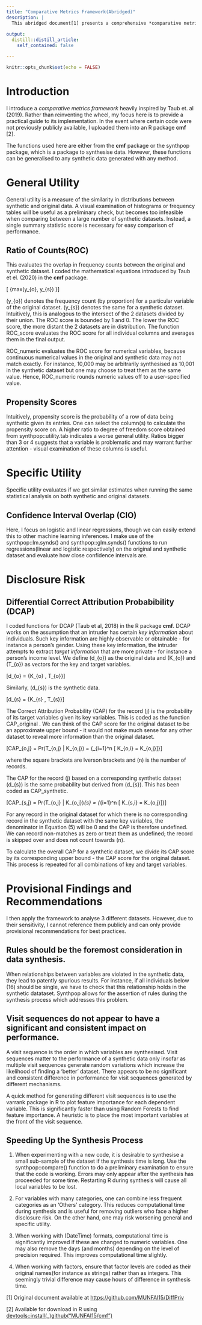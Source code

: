 ```yaml
---
title: "Comparative Metrics Framework(Abridged)"
description: |
  This abridged document[1] presents a comprehensive *comparative metrics framework* to evaluate the performance of synthetic data based on general utility,    specific utility and disclosure risk. This is one of the few publicly available benchmarks to evaluate the quality of synthetic data. I will also provide some recommendations on best practices for generating synthetic data.
  
output:
  distill::distill_article:
    self_contained: false

---
```


```r
knitr::opts_chunk$set(echo = FALSE)
```

Introduction
============

I introduce a *comparative metrics framework* heavily inspired by Taub et. al (2019). Rather than reinventing the wheel, my focus here is to provide a practical guide to its implementation. In the event where certain code were not previously publicly available, I uploaded them into an R package **cmf** [2].

The functions used here are either from the **cmf** package or the synthpop package, which is a package to synthesise data. However, these functions can be generalised to any synthetic data generated with any method.


General Utility
===============

General utility is a measure of the similarity in distributions between synthetic and original data. A visual examination of histograms or frequency tables will be useful as a preliminary check, but becomes too infeasible when comparing between a large number of synthetic datasets. Instead, a single summary statistic score is necessary for easy comparison of performance.

Ratio of Counts(ROC)
--------------------

This evaluates the overlap in frequency counts between the original and synthetic dataset. I coded the mathematical equations introduced by Taub et el. (2020) in the **cmf** package.

\[\frac{
min(y_{o}, y_{s})
}
{max(y_{o}, y_{s})
}\]

\(y_{o}\) denotes the frequency count (by proportion) for a particular variable of the original dataset. \(y_{s}\) denotes the same for a synthetic dataset. Intuitively, this is analogous to the intersect of the 2 datasets divided by their union. The ROC score is bounded by 1 and 0. The lower the ROC score, the more distant the 2 datasets are in distribution. The function ROC\_score evaluates the ROC score for all individual columns and averages them in the final output.

ROC\_numeric evaluates the ROC score for numerical variables, because continuous numerical values in the original and synthetic data may not match exactly. For instance, 10,000 may be arbitrarily synthesised as 10,001 in the synthetic dataset but one may choose to treat them as the same value. Hence, ROC\_numeric rounds numeric values off to a user-specified value.

Propensity Scores
-----------------

Intuitively, propensity score is the probability of a row of data being synthetic given its entries. One can select the column(s) to calculate the propensity score on. A higher ratio to degree of freedom score obtained from synthpop::utility.tab indicates a worse general utility. Ratios bigger than 3 or 4 suggests that a variable is problematic and may warrant further attention - visual examination of these columns is useful.

Specific Utility
================

Specific utility evaluates if we get similar estimates when running the same statistical analysis on both synthetic and original datasets.

Confidence Interval Overlap (CIO) 
----------------------------------

Here, I focus on logistic and linear regressions, though we can easily extend this to other machine learning inferences. I make use of the synthpop::lm.synds() and synthpop::glm.synds() functions to run regressions(linear and logistic respectively) on the original and synthetic dataset and evaluate how close confidence intervals are.

Disclosure Risk
===============

Differential Correct Attribution Probabibility (DCAP)
-----------------------------------------------------

I coded functions for DCAP (Taub et al, 2018) in the R package **cmf**. DCAP works on the assumption that an intruder has certain *key information* about individuals. Such key information are highly observable or obtainable - for instance a person’s gender. Using these key information, the intruder attempts to extract *target information* that are more private - for instance a person’s income level. We define \(d_{o}\) as the original data and \(K_{o}\) and \(T_{o}\) as vectors for the key and target variables.

\[d_{o} = \{K_{o} , T_{o}\}\]

Similarly, \(d_{s}\) is the synthetic data.

\[d_{s} = \{K_{s} , T_{s}\}\]

The Correct Attribution Probability (CAP) for the record \(j\) is the probability of its target variables given its key variables. This is coded as the function CAP\_original . We can think of the CAP score for the original dataset to be an approximate upper bound - it would not make much sense for any other dataset to reveal more information than the original dataset.

\[CAP_{o,j} = Pr(T_{o,j} | K_{o,j}) = \frac{
\sum\limits_{i=1}^n 
[T_{o,i} = T_{o,j} ,  K_{o,i} = K_{o,j}] }
{\sum\limits_{i=1}^n 
[ K_{o,i} = K_{o,j}]}\]

where the square brackets are Iverson brackets and \(n\) is the number of records.

The CAP for the record \(j\) based on a corresponding synthetic dataset \(d_{s}\) is the same probability but derived from \(d_{s}\). This has been coded as CAP\_synthetic.

\[CAP_{s,j} = Pr(T_{o,j} | K_{o,j})_{s}
= \frac{
\sum\limits_{i=1}^n 
[T_{s,i} = T_{o,j} ,  K_{s,i} = K_{o,j}] }
{\sum\limits_{i=1}^n 
[ K_{s,i} = K_{o,j}]}\]

For any record in the original dataset for which there is no corresponding record in the synthetic dataset with the same key variables, the denominator in Equation \(5\) will be 0 and the CAP is therefore undefined. We can record non-matches as zero or treat them as undefined; the record is skipped over and does not count towards \(n\).

To calculate the overall CAP for a synthetic dataset, we divide its CAP score by its corresponding upper bound - the CAP score for the original dataset. This process is repeated for all combinations of key and target variables.

Provisional Findings and Recommendations
========================================

I then apply the framework to analyse 3 different datasets. However, due to their sensitivity, I cannot reference them publicly and can only provide provisional recommendations for best practices.

Rules should be the foremost consideration in data synthesis.
-------------------------------------------------------------

When relationships between variables are violated in the synthetic data, they lead to patently spurious results. For instance, if all individuals below \(16\) should be single, we have to check that this relationship holds in the synthetic datataset. Synthpop allows for the assertion of rules during the synthesis process which addresses this problem.

Visit sequences do not appear to have a significant and consistent impact on performance.
-----------------------------------------------------------------------------------------

A visit sequence is the order in which variables are synthesised. Visit sequences matter to the performance of a synthetic data only insofar as multiple visit sequences generate random variations which increase the likelihood of finding a ‘better’ dataset. There appears to be no significant and consistent difference in performance for visit sequences generated by different mechanisms.

A quick method for generating different visit sequences is to use the varrank package in R to plot feature importance for each dependent variable. This is significantly faster than using Random Forests to find feature importance. A heuristic is to place the most important variables at the front of the visit sequence.

Speeding Up the Synthesis Process
---------------------------------

1.  When experimenting with a new code, it is desirable to synthesise a small sub-sample of the dataset if the synthesis time is long. Use the synthpop::compare() function to do a preliminary examination to ensure that the code is working. Errors may only appear after the synthesis has proceeded for some time. Restarting R during synthesis will cause all local variables to be lost.

2.  For variables with many categories, one can combine less frequent categories as an ‘Others’ category. This reduces computational time during synthesis and is useful for removing outliers who face a higher disclosure risk. On the other hand, one may risk worsening general and specific utility.

3.  When working with \(DateTime\) formats, computational time is significantly improved if these are changed to numeric variables. One may also remove the days (and months) depending on the level of precision required. This improves computational time slightly.

4.  When working with factors, ensure that factor levels are coded as their original names(for instance as strings) rather than as integers. This seemingly trivial difference may cause hours of difference in synthesis time.

[1] Original document available at <https://github.com/MUNFAI15/DiffPriv>

[2] Available for download in R using [devtools::install\(_\)github(“MUNFAI15/cmf”)](https://github.com/MUNFAI15/cmf)

